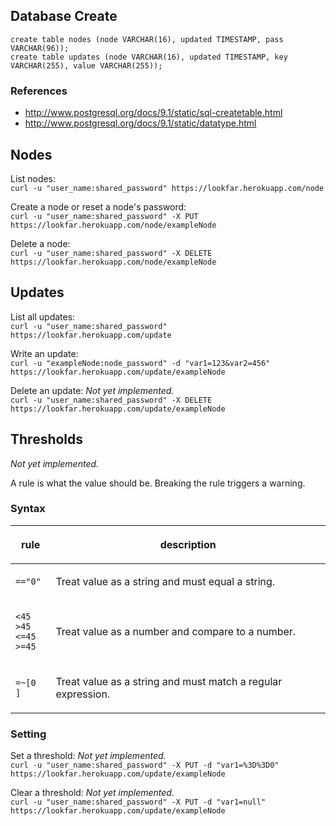 == Database Create ==

<code>create table nodes (node VARCHAR(16), updated TIMESTAMP, pass VARCHAR(96));<br>
create table updates (node VARCHAR(16), updated TIMESTAMP, key VARCHAR(255), value VARCHAR(255));</code>

=== References ===

* http://www.postgresql.org/docs/9.1/static/sql-createtable.html
* http://www.postgresql.org/docs/9.1/static/datatype.html

== Nodes ==

List nodes:<br>
<code><nowiki>curl -u "user_name:shared_password" https://lookfar.herokuapp.com/node</nowiki></code>

Create a node or reset a node's password:<br>
<code><nowiki>curl -u "user_name:shared_password" -X PUT https://lookfar.herokuapp.com/node/exampleNode</nowiki></code>

Delete a node:<br>
<code><nowiki>curl -u "user_name:shared_password" -X DELETE https://lookfar.herokuapp.com/node/exampleNode</nowiki></code>

== Updates ==

List all updates:<br>
<code><nowiki>curl -u "user_name:shared_password" https://lookfar.herokuapp.com/update</nowiki></code>

Write an update:<br>
<code><nowiki>curl -u "exampleNode:node_password" -d "var1=123&var2=456" https://lookfar.herokuapp.com/update/exampleNode</nowiki></code>

Delete an update: ''Not yet implemented.''<br>
<code><nowiki>curl -u "user_name:shared_password" -X DELETE https://lookfar.herokuapp.com/update/exampleNode</nowiki></code>

== Thresholds ==

''Not yet implemented.''

A rule is what the value should be.  Breaking the rule triggers a warning.

=== Syntax ===

{|
!rule
!description
|-
|<code>=="0"</code>
|Treat value as a string and must equal a string.
|-
|<code><45<br>>45<br><=45<br>>=45</code>
|Treat value as a number and compare to a number.
|-
|<code><nowiki>=~[0 ]</nowiki></code>
|Treat value as a string and must match a regular expression.
|}

=== Setting ===

Set a threshold: ''Not yet implemented.''<br>
<code><nowiki>curl -u "user_name:shared_password" -X PUT -d "var1=%3D%3D0" https://lookfar.herokuapp.com/update/exampleNode</nowiki></code>

Clear a threshold: ''Not yet implemented.''<br>
<code><nowiki>curl -u "user_name:shared_password" -X PUT -d "var1=null" https://lookfar.herokuapp.com/update/exampleNode</nowiki></code>

